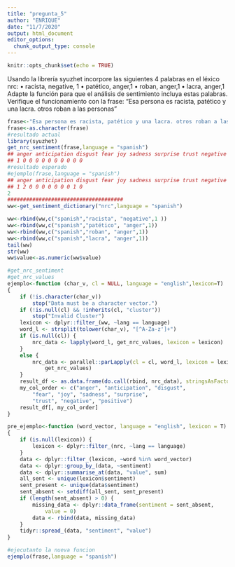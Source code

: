 ```yaml
---
title: "pregunta_5"
author: "ENRIQUE"
date: "11/7/2020"
output: html_document
editor_options: 
  chunk_output_type: console
---
```


```r
knitr::opts_chunk$set(echo = TRUE)
```
Usando la librería syuzhet incorpore las siguientes 4 palabras en el léxico nrc:
• racista, negative, 1
• patético, anger,1
• roban, anger,1
• lacra, anger,1
Adapte la función para que el análisis de sentimiento incluya estas palabras. Verifique el funcionamiento con
la frase:
“Esa persona es racista, patético y una lacra. otros roban a las personas”
```r
frase<-"Esa persona es racista, patético y una lacra. otros roban a las personas"
frase<-as.character(frase)
#resultado actual
library(syuzhet)
get_nrc_sentiment(frase,language = "spanish")
## anger anticipation disgust fear joy sadness surprise trust negative positive
## 1 0 0 0 0 0 0 0 0 0 0
#resultado esperado
#ejemplo(frase,language = "spanish")
## anger anticipation disgust fear joy sadness surprise trust negative positive
## 1 2 0 0 0 0 0 0 0 1 0
2
#####################################
ww<-get_sentiment_dictionary("nrc",language = "spanish")

ww<-rbind(ww,c("spanish","racista", "negative",1 ))
ww<-rbind(ww,c("spanish","patético", "anger",1))
ww<-rbind(ww,c("spanish","roban", "anger",1))
ww<-rbind(ww,c("spanish","lacra", "anger",1))
tail(ww)
str(ww)
ww$value<-as.numeric(ww$value)

#get_nrc_sentiment
#get_nrc_values
ejemplo<-function (char_v, cl = NULL, language = "english",lexicon=T) 
{
    if (!is.character(char_v)) 
        stop("Data must be a character vector.")
    if (!is.null(cl) && !inherits(cl, "cluster")) 
        stop("Invalid Cluster")
    lexicon <- dplyr::filter_(ww, ~lang == language)
    word_l <- strsplit(tolower(char_v), "[^A-Za-z']+")
    if (is.null(cl)) {
        nrc_data <- lapply(word_l, get_nrc_values, lexicon = lexicon)
    }
    else {
        nrc_data <- parallel::parLapply(cl = cl, word_l, lexicon = lexicon, 
            get_nrc_values)
    }
    result_df <- as.data.frame(do.call(rbind, nrc_data), stringsAsFactors = F)
    my_col_order <- c("anger", "anticipation", "disgust", 
        "fear", "joy", "sadness", "surprise", 
        "trust", "negative", "positive")
    result_df[, my_col_order]
}

pre_ejemplo<-function (word_vector, language = "english", lexicon = T) 
{
    if (is.null(lexicon)) {
        lexicon <- dplyr::filter_(nrc, ~lang == language)
    }
    data <- dplyr::filter_(lexicon, ~word %in% word_vector)
    data <- dplyr::group_by_(data, ~sentiment)
    data <- dplyr::summarise_at(data, "value", sum)
    all_sent <- unique(lexicon$sentiment)
    sent_present <- unique(data$sentiment)
    sent_absent <- setdiff(all_sent, sent_present)
    if (length(sent_absent) > 0) {
        missing_data <- dplyr::data_frame(sentiment = sent_absent, 
            value = 0)
        data <- rbind(data, missing_data)
    }
    tidyr::spread_(data, "sentiment", "value")
}

#ejecutanto la nueva funcion
ejemplo(frase,language = "spanish")

```

